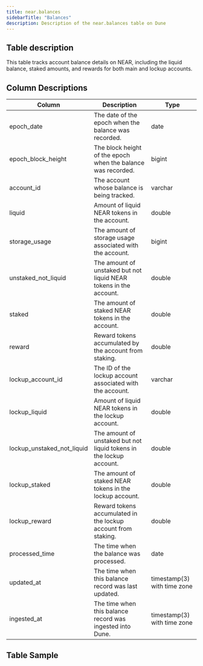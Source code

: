 ```yaml
---
title: near.balances
sidebarTitle: "Balances"
description: Description of the near.balances table on Dune
---
```


## Table description
This table tracks account balance details on NEAR, including the liquid balance, staked amounts, and rewards for both main and lockup accounts.

## Column Descriptions

| Column                     | Description                                                              | Type                              |
| -------------------------- | ------------------------------------------------------------------------ | --------------------------------- |
| epoch_date                 | The date of the epoch when the balance was recorded.                      | date                              |
| epoch_block_height         | The block height of the epoch when the balance was recorded.              | bigint                            |
| account_id                 | The account whose balance is being tracked.                              | varchar                           |
| liquid                     | Amount of liquid NEAR tokens in the account.                             | double                            |
| storage_usage              | The amount of storage usage associated with the account.                 | bigint                            |
| unstaked_not_liquid        | The amount of unstaked but not liquid NEAR tokens in the account.        | double                            |
| staked                     | The amount of staked NEAR tokens in the account.                         | double                            |
| reward                     | Reward tokens accumulated by the account from staking.                   | double                            |
| lockup_account_id          | The ID of the lockup account associated with the account.                | varchar                           |
| lockup_liquid              | Amount of liquid NEAR tokens in the lockup account.                      | double                            |
| lockup_unstaked_not_liquid | The amount of unstaked but not liquid tokens in the lockup account.      | double                            |
| lockup_staked              | The amount of staked NEAR tokens in the lockup account.                  | double                            |
| lockup_reward              | Reward tokens accumulated in the lockup account from staking.            | double                            |
| processed_time             | The time when the balance was processed.                                 | date                              |
| updated_at                 | The time when this balance record was last updated.                      | timestamp(3) with time zone       |
| ingested_at                | The time when this balance record was ingested into Dune.                | timestamp(3) with time zone       |


## Table Sample


<TableSample tableSchema="near" tableName="balances" />
